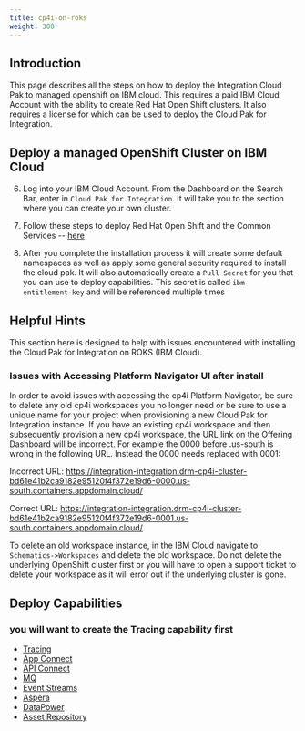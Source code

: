 ```yaml
---
title: cp4i-on-roks
weight: 300
---
```


## Introduction

This page describes all the steps on how to deploy the Integration Cloud Pak to managed openshift on IBM cloud.  This requires a paid IBM Cloud Account with the ability to create Red Hat Open Shift clusters.  It also requires a license for which can be used to deploy the Cloud Pak for Integration.


## Deploy a managed OpenShift Cluster on IBM Cloud

6. Log into your IBM Cloud Account.  From the Dashboard on the Search Bar, enter in `Cloud Pak for Integration`.  It will take you to the section where you can create your own cluster.

7. Follow these steps to deploy Red Hat Open Shift and the Common Services -- [here](https://cloud.ibm.com/docs/cloud-pak-integration?topic=cloud-pak-integration-getting-started)
8. After you complete the installation process it will create some default namespaces as well as apply some general security required to install the cloud pak.  It will also automatically create a `Pull Secret` for you that you can use to deploy capabilities.  This secret is called `ibm-entitlement-key` and will be referenced multiple times

## Helpful Hints

This section here is designed to help with issues encountered with installing the Cloud Pak for Integration on ROKS (IBM Cloud). 

### Issues with Accessing Platform Navigator UI after install

In order to avoid issues with accessing the cp4i Platform Navigator, be sure to delete any old cp4i workspaces you no longer need or be sure to use a unique name for your project when provisioning a new Cloud Pak for Integration instance. If you have an existing cp4i workspace and then subsequently provision a new cp4i workspace, the URL link on the Offering Dashboard will be incorrect. For example the 0000 before .us-south is wrong in the following URL. Instead the 0000 needs replaced with 0001:

Incorrect URL: https://integration-integration.drm-cp4i-cluster-bd61e41b2ca9182e95120f4f372e19d6-0000.us-south.containers.appdomain.cloud/

Correct URL: https://integration-integration.drm-cp4i-cluster-bd61e41b2ca9182e95120f4f372e19d6-0001.us-south.containers.appdomain.cloud/

To delete an old workspace instance, in the IBM Cloud navigate to `Schematics->Workspaces` and delete the old workspace. Do not delete the underlying OpenShift cluster first or you will have to open a support ticket to delete your workspace as it will error out if the underlying cluster is gone.

## Deploy Capabilities

### you will want to create the Tracing capability first

-  [Tracing](../deploy-tracing)
-  [App Connect](../deploy-integration)
-  [API Connect](../deploy-api-mgmt)
-  [MQ](../deploy-queue-manager)
-  [Event Streams](../deploy-eventstreams)
-  [Aspera](../deploy-fast-file-transfer)
-  [DataPower](../deploy-secure-gateway)
-  [Asset Repository](../deploy-asset-repo)
